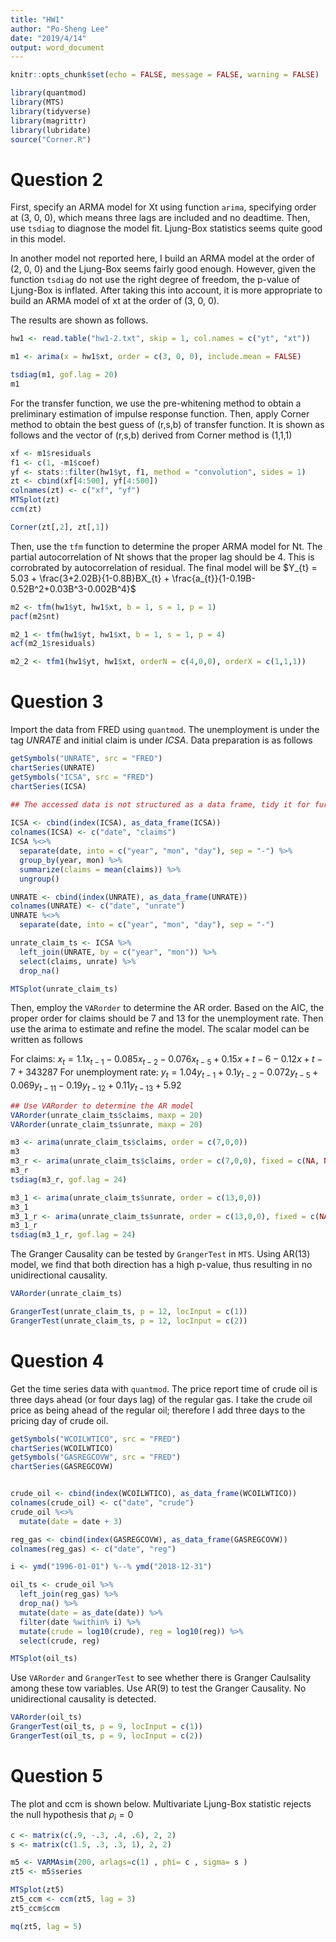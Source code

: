 ```yaml
---
title: "HW1"
author: "Po-Sheng Lee"
date: "2019/4/14"
output: word_document
---
```


```r
knitr::opts_chunk$set(echo = FALSE, message = FALSE, warning = FALSE)
```

```r

library(quantmod)
library(MTS)
library(tidyverse)
library(magrittr)
library(lubridate)
source("Corner.R")

```


# Question 2

First, specify an ARMA model for Xt using function `arima`, specifying order at (3, 0, 0), which means three lags are included and no deadtime. Then, use `tsdiag` to diagnose the model fit. Ljung-Box statistics seems quite good in this model. 

In another model not reported here, I build an ARMA model at the order of (2, 0, 0) and the Ljung-Box seems fairly good enough. However, given the function `tsdiag` do not use the right degree of freedom, the p-value of Ljung-Box is inflated. After taking this into account, it is more appropriate to build an ARMA model of xt at the order of (3, 0, 0).

The results are shown as follows.

```r

hw1 <- read.table("hw1-2.txt", skip = 1, col.names = c("yt", "xt"))

m1 <- arima(x = hw1$xt, order = c(3, 0, 0), include.mean = FALSE)

tsdiag(m1, gof.lag = 20)
m1

```

For the transfer function, we use the pre-whitening method to obtain a preliminary estimation of impulse response function. Then, apply Corner method to obtain the best guess of (r,s,b) of transfer function. It is shown as follows and the vector of (r,s,b) derived from Corner method is (1,1,1)


```r

xf <- m1$residuals
f1 <- c(1, -m1$coef)
yf <- stats::filter(hw1$yt, f1, method = "convolution", sides = 1)
zt <- cbind(xf[4:500], yf[4:500])
colnames(zt) <- c("xf", "yf")
MTSplot(zt)
ccm(zt)

Corner(zt[,2], zt[,1])

```

Then, use the `tfm` function to determine the proper ARMA model for Nt. The partial autocorrelation of Nt shows that the proper lag should be 4. This is corrobrated by autocorrelation of residual. The final model will be $Y_{t} = 5.03 + \frac{3+2.02B}{1-0.8B}BX_{t} + \frac{a_{t}}{1-0.19B-0.52B^2+0.03B^3-0.002B^4}$

```r

m2 <- tfm(hw1$yt, hw1$xt, b = 1, s = 1, p = 1)
pacf(m2$nt)

m2_1 <- tfm(hw1$yt, hw1$xt, b = 1, s = 1, p = 4)
acf(m2_1$residuals)

m2_2 <- tfm1(hw1$yt, hw1$xt, orderN = c(4,0,0), orderX = c(1,1,1))

```

# Question 3

Import the data from FRED using `quantmod`. The unemployment is under the tag *UNRATE* and initial claim is under *ICSA*. Data preparation is as follows

```r

getSymbols("UNRATE", src = "FRED")
chartSeries(UNRATE)
getSymbols("ICSA", src = "FRED")
chartSeries(ICSA)

## The accessed data is not structured as a data frame, tidy it for further analysis 
  
ICSA <- cbind(index(ICSA), as_data_frame(ICSA))
colnames(ICSA) <- c("date", "claims")
ICSA %<>%
  separate(date, into = c("year", "mon", "day"), sep = "-") %>%
  group_by(year, mon) %>%
  summarize(claims = mean(claims)) %>%
  ungroup()

UNRATE <- cbind(index(UNRATE), as_data_frame(UNRATE))
colnames(UNRATE) <- c("date", "unrate")
UNRATE %<>%
  separate(date, into = c("year", "mon", "day"), sep = "-")

unrate_claim_ts <- ICSA %>%
  left_join(UNRATE, by = c("year", "mon")) %>%
  select(claims, unrate) %>%
  drop_na()

MTSplot(unrate_claim_ts)

```

Then, employ the `VARorder` to determine the AR order. Based on the AIC, the proper order for claims should be 7 and 13 for the unemployment rate. Then use the arima to estimate and refine the model. The scalar model can be written as follows

For claims: $x_{t}= 1.1x_{t-1}-0.085x_{t-2}-0.076x_{t-5}+0.15x+{t-6}-0.12x+{t-7}+343287$
For unemployment rate: $y_{t} = 1.04y_{t-1}+0.1y_{t-2}-0.072y_{t-5}+0.069y_{t-11}-0.19y_{t-12}+0.11y_{t-13} +5.92$
```r

## Use VARorder to determine the AR model
VARorder(unrate_claim_ts$claims, maxp = 20)
VARorder(unrate_claim_ts$unrate, maxp = 20)

m3 <- arima(unrate_claim_ts$claims, order = c(7,0,0))
m3
m3_r <- arima(unrate_claim_ts$claims, order = c(7,0,0), fixed = c(NA, NA, 0, 0, NA, NA, NA, NA))
m3_r
tsdiag(m3_r, gof.lag = 24)

m3_1 <- arima(unrate_claim_ts$unrate, order = c(13,0,0))
m3_1
m3_1_r <- arima(unrate_claim_ts$unrate, order = c(13,0,0), fixed = c(NA, NA, 0, 0, NA, 0, NA, 0, 0, 0, NA, NA, NA, NA))
m3_1_r
tsdiag(m3_1_r, gof.lag = 24)


```

The Granger Causality can be tested by `GrangerTest` in `MTS`. Using AR(13) model, we find that both direction has a high p-value, thus resulting in no unidirectional causality.


```r

VARorder(unrate_claim_ts)

GrangerTest(unrate_claim_ts, p = 12, locInput = c(1))
GrangerTest(unrate_claim_ts, p = 12, locInput = c(2))


```

# Question 4

Get the time series data with `quantmod`. The price report time of crude oil is three days ahead (or four days lag) of the regular gas. I take the crude oil price as being ahead of the regular oil; therefore I add three days to the pricing day of crude oil.

```r

getSymbols("WCOILWTICO", src = "FRED")
chartSeries(WCOILWTICO)
getSymbols("GASREGCOVW", src = "FRED")
chartSeries(GASREGCOVW)


crude_oil <- cbind(index(WCOILWTICO), as_data_frame(WCOILWTICO))
colnames(crude_oil) <- c("date", "crude")
crude_oil %<>%
  mutate(date = date + 3)

reg_gas <- cbind(index(GASREGCOVW), as_data_frame(GASREGCOVW))
colnames(reg_gas) <- c("date", "reg")

i <- ymd("1996-01-01") %--% ymd("2018-12-31")

oil_ts <- crude_oil %>%
  left_join(reg_gas) %>%
  drop_na() %>%
  mutate(date = as_date(date)) %>%
  filter(date %within% i) %>%
  mutate(crude = log10(crude), reg = log10(reg)) %>%
  select(crude, reg)

MTSplot(oil_ts)

```

Use `VARorder` and `GrangerTest` to see whether there is Granger Caulsality among these tow variables. Use AR(9) to test the Granger Causality. No unidirectional causality is detected.

```r

VARorder(oil_ts)
GrangerTest(oil_ts, p = 9, locInput = c(1))
GrangerTest(oil_ts, p = 9, locInput = c(2))

```

# Question 5 

The plot and ccm is shown below. Multivariate Ljung-Box statistic rejects the null hypothesis that $\rho_{i}=0$

```r

c <- matrix(c(.9, -.3, .4, .6), 2, 2)
s <- matrix(c(1.5, .3, .3, 1), 2, 2)

m5 <- VARMAsim(200, arlags=c(1) , phi= c , sigma= s )
zt5 <- m5$series

MTSplot(zt5)
zt5_ccm <- ccm(zt5, lag = 3)
zt5_ccm$ccm

mq(zt5, lag = 5)

```







